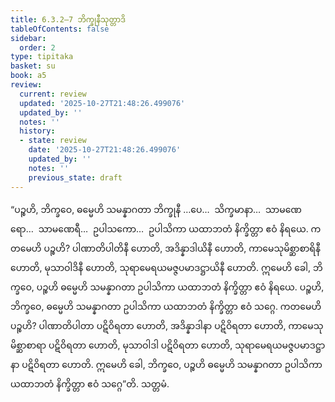 ```yaml
---
title: 6.3.2–7 ဘိက္ခုနီသုတ္တာဒိ
tableOfContents: false
sidebar:
  order: 2
type: tipitaka
basket: su
book: a5
review:
  current: review
  updated: '2025-10-27T21:48:26.499076'
  updated_by: ''
  notes: ''
  history:
  - state: review
    date: '2025-10-27T21:48:26.499076'
    updated_by: ''
    notes: ''
    previous_state: draft
---
```



<ReviewStatus review={frontmatter.review} showDetails={true} />

<HypothesisAnnotation frontmatter={frontmatter} />

<DynamicBreadcrumb />

<Division number="287–292" book="a5" e="ch" v="16">

<Paragraph number="1398" book="a5">
“ပဉ္စဟိ, ဘိက္ခဝေ, ဓမ္မေဟိ သမန္နာဂတာ ဘိက္ခုနီ …ပေ…  သိက္ခမာနာ…  သာမဏေရော…  သာမဏေရီ…  ဥပါသကော…  ဥပါသိကာ ယထာဘတံ နိက္ခိတ္တာ ဧဝံ နိရယေ. ကတမေဟိ ပဉ္စဟိ? ပါဏာတိပါတိနီ ဟောတိ, အဒိန္နာဒါယိနီ ဟောတိ, ကာမေသုမိစ္ဆာစာရိနီ ဟောတိ, မုသာဝါဒိနီ ဟောတိ, သုရာမေရယမဇ္ဇပမာဒဋ္ဌာယိနီ ဟောတိ. ဣမေဟိ ခေါ, ဘိက္ခဝေ, ပဉ္စဟိ ဓမ္မေဟိ သမန္နာဂတာ ဥပါသိကာ ယထာဘတံ နိက္ခိတ္တာ ဧဝံ နိရယေ.
</Paragraph>

<Paragraph number="1399" book="a5">
ပဉ္စဟိ, ဘိက္ခဝေ, ဓမ္မေဟိ သမန္နာဂတာ ဥပါသိကာ ယထာဘတံ နိက္ခိတ္တာ ဧဝံ သဂ္ဂေ. ကတမေဟိ ပဉ္စဟိ? ပါဏာတိပါတာ ပဋိဝိရတာ ဟောတိ, အဒိန္နာဒါနာ ပဋိဝိရတာ ဟောတိ, ကာမေသုမိစ္ဆာစာရာ ပဋိဝိရတာ ဟောတိ, မုသာဝါဒါ ပဋိဝိရတာ ဟောတိ, သုရာမေရယမဇ္ဇပမာဒဋ္ဌာနာ ပဋိဝိရတာ ဟောတိ. ဣမေဟိ ခေါ, ဘိက္ခဝေ, ပဉ္စဟိ ဓမ္မေဟိ သမန္နာဂတာ ဥပါသိကာ ယထာဘတံ နိက္ခိတ္တာ ဧဝံ သဂ္ဂေ”တိ.

</Paragraph>
</Division>

<Paragraph number="1400" type="center" book="a5">
သတ္တမံ.
</Paragraph>